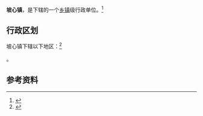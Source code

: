 {{中国乡级行政区|46/90/22/106/000}}

'''坡心镇'''，是{{PRC admin/fullname|46/90/22/106/000|3}}下辖的一个[[乡镇|乡镇]]级行政单位。<ref>{{PRC admin/ref sgc|{{PRC admin/parent|46/90/22/106/000}}}}</ref>

== 行政区划 ==

坡心镇下辖以下地区：<ref>{{PRC admin/ref sgc|46/90/22/106/000}}</ref>

{{PRC admin/children|46/90/22/106/000}}。

== 参考资料 ==

{{reflist}}

{{行政区划小作品}}
{{PRC admin/navcat|46/90/22/106/000}}